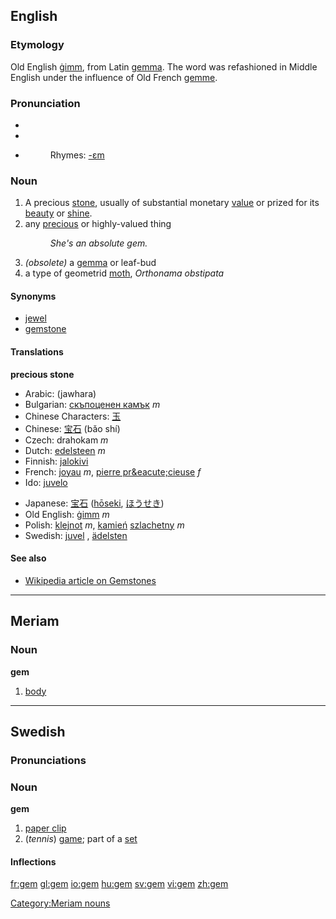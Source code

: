 ==English==

{{wikipediapar|gemstone}}
===Etymology===
Old English [[gimm|ġimm]], from Latin [[gemma]].  The word was refashioned in Middle English under the influence of Old French [[gemme]].

===Pronunciation===
* {{AHD|jĕm}}
* {{IPA|/ʤɛm/}}
* {{SAMPA|/dZem/}}
*:Rhymes: [[Rhymes:English:-ɛm|-ɛm]]

===Noun===
{{en-noun}}

#A precious [[stone]], usually of substantial monetary [[value]] or prized for its [[beauty]] or [[shine]].
# any [[precious]] or highly-valued thing
#:''She's an absolute gem.''
# ''(obsolete)'' a [[gemma]] or leaf-bud
# a type of geometrid [[moth]], ''Orthonama obstipata''

====Synonyms====
*[[jewel]]
*[[gemstone]]

====Translations====
'''precious stone'''
{{top}}
*Arabic: {{ARchar|[[جوهرة]]}} (jawhara)
*Bulgarian: [[скъпоценен камък]] ''m''
*Chinese Characters: [[玉]]
*Chinese: [[宝石]] (bǎo shí)
*Czech: drahokam  ''m''
*Dutch: [[edelsteen]] ''m''
*Finnish: [[jalokivi]]
*French: [[joyau]] ''m'', [[pierre pr&eacute;cieuse]] ''f''
*Ido: [[juvelo]]
{{mid}}
*Japanese: [[宝石]] ([[hōseki]], [[ほうせき]])
*Old English: [[gimm|ġimm]] ''m''
*Polish: [[klejnot]] ''m'', [[kamień]] [[szlachetny]] ''m''
*Swedish: [[juvel]] {{c}}, [[ädelsten]] {{c}}
{{bottom}}

====See also====
*[[w:gemstone|Wikipedia article on Gemstones]]
----
==Meriam==
===Noun===
'''gem'''

# [[body]]
[[Category:Meriam nouns]]
----

==Swedish==

===Pronunciations===
{{IPA|/geːm/}}

===Noun===
'''gem'''

#[[paper clip]]
#(''tennis'') [[game]]; part of a [[set]]

====Inflections====
{{sv-noun|gender=Neuter|gem|gemet|gem|gemen|gems|gemets|gems|gemens}}

[[fr:gem]]
[[gl:gem]]
[[io:gem]]
[[hu:gem]]
[[sv:gem]]
[[vi:gem]]
[[zh:gem]]